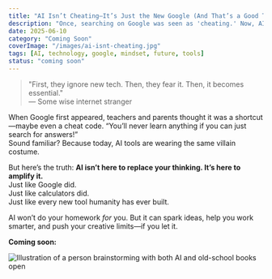 ```yaml
---
title: "AI Isn’t Cheating—It’s Just the New Google (And That’s a Good Thing)"
description: "Once, searching on Google was seen as 'cheating.' Now, AI tools are getting the same label. But maybe—just maybe—they’re the next normal. Here’s why we should embrace the evolution, not fear it."
date: 2025-06-10
category: "Coming Soon"
coverImage: "/images/ai-isnt-cheating.jpg"
tags: [AI, technology, google, mindset, future, tools]
status: "coming soon"
---
```


> "First, they ignore new tech. Then, they fear it. Then, it becomes essential."  
> — Some wise internet stranger

When Google first appeared, teachers and parents thought it was a shortcut—maybe even a cheat code. “You’ll never learn anything if you can just search for answers!”  
Sound familiar? Because today, AI tools are wearing the same villain costume.

But here’s the truth: **AI isn’t here to replace your thinking. It’s here to amplify it.**  
Just like Google did.  
Just like calculators did.  
Just like every new tool humanity has ever built.

AI won’t do your homework *for* you. But it can spark ideas, help you work smarter, and push your creative limits—if you let it.

**Coming soon:**  


![Illustration of a person brainstorming with both AI and old-school books open](https://images.unsplash.com/photo-1506744038136-46273834b3fb?auto=format&fit=crop&w=800&q=80)

